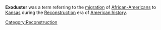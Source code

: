 
'''Exoduster''' was a term referring to the [[migration]] of [[African-American]]s to [[Kansas]] during the [[Reconstruction]] era of [[American history]].

{{substub}}

[[Category:Reconstruction]]